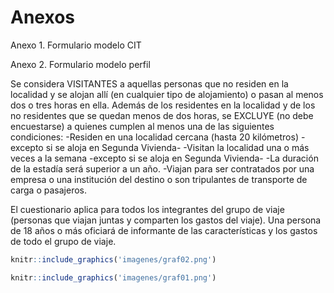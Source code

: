 # **Anexos** {-}

Anexo 1. Formulario modelo CIT

Anexo 2. Formulario modelo perfil

Se considera VISITANTES a aquellas personas que no residen en la localidad  y se alojan allí (en cualquier tipo de alojamiento) o pasan al menos dos o tres horas en ella. Además de los residentes en la localidad y de los no residentes que se quedan menos de dos horas, se EXCLUYE (no debe encuestarse) a quienes cumplen al menos una de las siguientes condiciones:
-Residen en una localidad cercana (hasta 20 kilómetros) -excepto si se aloja en Segunda Vivienda-
-Visitan la localidad una o más veces a la semana -excepto si se aloja en Segunda Vivienda-
-La duración de la estadía será superior a un año.
-Viajan para ser contratados por una empresa o una institución del destino o son tripulantes de transporte de carga o pasajeros.
 
El cuestionario aplica para todos los integrantes del grupo de viaje (personas que viajan juntas y comparten los gastos del viaje). 
Una persona de 18 años o más oficiará de informante de las características y los gastos de todo el grupo de viaje.


```r
knitr::include_graphics('imagenes/graf02.png')
```


```r
knitr::include_graphics('imagenes/graf01.png')
```


